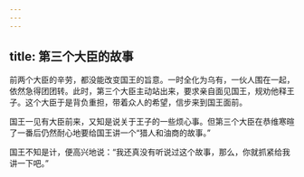 ```yaml
---
---
---
```

title: 第三个大臣的故事
---



前两个大臣的辛劳，都没能改变国王的旨意。一时全化为乌有，一伙人围在一起，依然急得团团转。此时，第三个大臣主动站出来，要求亲自面见国王，规劝他释王子。这个大臣于是背负重担，带着众人的希望，信步来到国王面前。

国王一见有大臣前来，又知是说关于王子的一些烦心事。但第三个大臣在恭维寒暄了一番后仍然耐心地要给国王讲一个“猎人和油商的故事。”

国王不知是计，便高兴地说：“我还真没有听说过这个故事，那么，你就抓紧给我讲一下吧。”